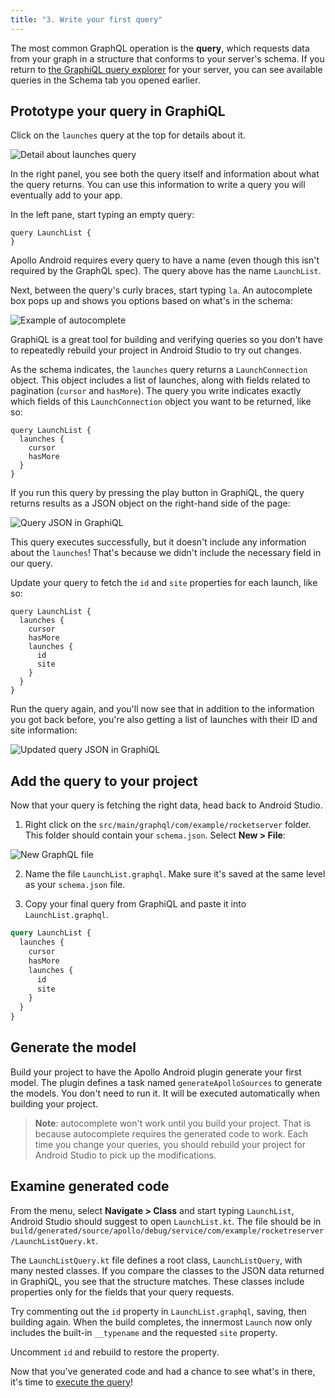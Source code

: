 ```yaml
---
title: "3. Write your first query"
---
```


The most common GraphQL operation is the **query**, which requests data from your graph in a structure that conforms to your server's schema. If you return to [the GraphiQL query explorer](https://apollo-fullstack-tutorial.herokuapp.com) for your server, you can see available queries in the Schema tab you opened earlier.

## Prototype your query in GraphiQL

Click on the `launches` query at the top for details about it.

<img src="images/launches_detail.png" class="screenshot" alt="Detail about launches query"/>

In the right panel, you see both the query itself and information about what the query returns. You can use this information to write a query you will eventually add to your app.

In the left pane, start typing an empty query:

```graphql:title=(GraphiQL)
query LaunchList {
}
```

Apollo Android requires every query to have a name (even though this isn't required by the GraphQL spec). The query above has the name `LaunchList`.

Next, between the query's curly braces, start typing `la`. An autocomplete box pops up and shows you options based on what's in the schema:

<img src="images/graphiql_autocomplete.png" class="screenshot" alt="Example of autocomplete"/>

GraphiQL is a great tool for building and verifying queries so you don't have to repeatedly rebuild your project in Android Studio to try out changes.

As the schema indicates, the `launches` query returns a `LaunchConnection` object. This object includes a list of launches, along with fields related to pagination (`cursor` and `hasMore`). The query you write indicates exactly which fields of this `LaunchConnection` object you want to be returned, like so:

```graphql:title=(GraphiQL)
query LaunchList {
  launches {
    cursor
    hasMore
  }
}
```

If you run this query by pressing the play button in GraphiQL, the query returns results as a JSON object on the right-hand side of the page:

<img src="images/completed_basic_query.png" class="screenshot" alt="Query JSON in GraphiQL"/>

This query executes successfully, but it doesn't include any information about the `launches`! That's because we didn't include the necessary field in our query.

Update your query to fetch the `id` and `site` properties for each launch, like so:

```graphql:title=(GraphiQL)
query LaunchList {
  launches {
    cursor
    hasMore
    launches {
      id
      site
    }
  }
}
```

Run the query again, and you'll now see that in addition to the information you got back before, you're also getting a list of launches with their ID and site information:

<img src="images/completed_id_query.png" class="screenshot" alt="Updated query JSON in GraphiQL"/>

## Add the query to your project

Now that your query is fetching the right data, head back to Android Studio.

1. Right click on the `src/main/graphql/com/example/rocketserver` folder. This folder should contain your `schema.json`. Select **New > File**:

<img src="images/new_file.png" class="screenshot" alt="New GraphQL file"/>

2. Name the file `LaunchList.graphql`. Make sure it's saved at the same level as your `schema.json` file.

3. Copy your final query from GraphiQL and paste it into `LaunchList.graphql`.

```graphql:title=app/src/main/graphql/com/example/rocketreserver/LaunchList.graphql
query LaunchList {
  launches {
    cursor
    hasMore
    launches {
      id
      site
    }
  }
}
```

## Generate the model

Build your project to have the Apollo Android plugin generate your first model. The plugin defines a task named `generateApolloSources` to generate the models. You don't need to run it. It will be executed automatically when building your project.

> **Note**: autocomplete won't work until you build your project. That is because autocomplete requires the generated code to work. Each time you change your queries, you should rebuild your project for Android Studio to pick up the modifications.

## Examine generated code

From the menu, select **Navigate > Class** and start typing `LaunchList`, Android Studio should suggest to open `LaunchList.kt`. The file should be in `build/generated/source/apollo/debug/service/com/example/rocketreserver/LaunchListQuery.kt`.

The `LaunchListQuery.kt` file defines a root class, `LaunchListQuery`, with many nested classes. If you compare the classes to the JSON data returned in GraphiQL, you see that the structure matches. These classes include properties only for the fields that your query requests.

Try commenting out the `id` property in `LaunchList.graphql`, saving, then building again. When the build completes, the innermost `Launch` now only includes the built-in `__typename` and the requested `site` property.

Uncomment `id` and rebuild to restore the property.

Now that you've generated code and had a chance to see what's in there, it's time to [execute the query](04-execute-the-query)!

